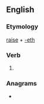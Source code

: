 ==English==

===Etymology===
[[raise]] + [[-eth]]

===Verb===
{{head|en|verb form}}

# {{en-archaic third-person singular of|raise}}

===Anagrams===
* {{anagrams|en|Heratis|Taheris|ariseth|hastier|sheriat}}